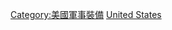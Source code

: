 {{commonscat|Military vehicles of the United States}}

[[Category:美國軍事裝備|Category:美國軍事裝備]]
[[Category:各國軍用車輛|United States]]